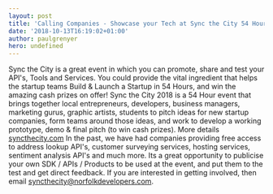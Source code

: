 ```yaml
---
layout: post
title: 'Calling Companies - Showcase your Tech at Sync the City 54 Hour Startup event'
date: '2018-10-13T16:19:02+01:00'
author: paulgrenyer
hero: undefined
---
```




Sync the City is a great event in which you can promote, share and test your API's, Tools and Services. You could provide the vital ingredient that helps the startup teams Build & Launch a Startup in 54 Hours, and win the amazing cash prizes on offer! Sync the City 2018 is a 54 Hour event that brings together local entrepreneurs, developers, business managers, marketing gurus, graphic artists, students to pitch ideas for new startup companies, form teams around those ideas, and work to develop a working prototype, demo & final pitch (to win cash prizes). More details [syncthecity.com](http://syncthecity.com) In the past, we have had companies providing free access to address lookup API's, customer surveying services, hosting services, sentiment analysis API's and much more. Its a great opportunity to publicise your own SDK / APIs / Products to be used at the event, and put them to the test and get direct feedback. If you are interested in getting involved, then email [syncthecity@norfolkdevelopers.com](mailto:syncthecity@norfolkdevelopers.com).